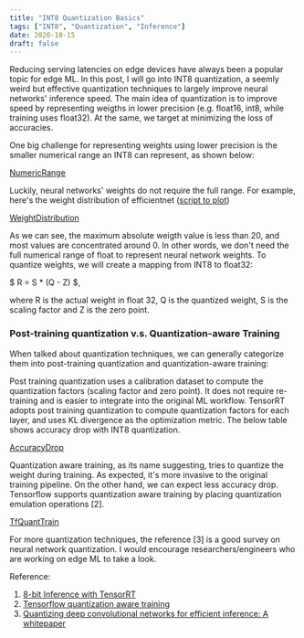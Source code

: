 ```yaml
---
title: "INT8 Quantization Basics"
tags: ["INT8", "Quantization", "Inference"]
date: 2020-10-15
draft: false
---
```


Reducing serving latencies on edge devices have always been a popular topic for edge ML. In this post, I will go into INT8 quantization, a seemly weird but effective quantization techniques to largely improve neural networks' inference speed. The main idea of quantization is to improve speed by representing weigths in lower precision (e.g. float16, int8, while training uses float32). At the same, we target at minimizing the loss of accuracies. 

One big challenge for representing weights using lower precision is the smaller numerical range an INT8 can represent, as shown below:

[NumericRange](/static/images/blog/int8-quantization/numeric_number_range.png)

Luckily, neural networks' weights do not require the full range. For example, here's the weight distribution of efficientnet ([script to plot](https://github.com/randxie/code-for-my-blog/blob/main/edge-ml/plot_efficientnet_weight_distribution.py))

[WeightDistribution](/static/images/blog/int8-quantization/weight_distribution.png)

As we can see, the maximum absolute weigth value is less than 20, and most values are concentrated around 0. In other words, we don't need the full numerical range of float to represent neural network weights. To quantize weights, we will create a mapping from INT8 to float32:

 $ R = S * (Q - Z) $,
 
 where R is the actual weight in float 32, Q is the quantized weight, S is the scaling factor and Z is the zero point.

### Post-training quantization v.s. Quantization-aware Training

When talked about quantization techniques, we can generally categorize them into post-training quantization and quantization-aware training:

Post training quantization uses a calibration dataset to compute the quantization factors (scaling factor and zero point). It does not require re-training and is easier to integrate into the original ML workflow. TensorRT adopts post training quantization to compute quantization factors for each layer, and uses KL divergence as the optimization metric. The below table shows accuracy drop with INT8 quantization.

[AccuracyDrop](/static/images/blog/int8-quantization/accuracy_drop_with_quantization.png)

Quantization aware training, as its name suggesting, tries to quantize the weight during training. As expected, it's more invasive to the original training pipeline. On the other hand, we can expect less accuracy drop. Tensorflow supports quantization aware training by placing quantization emulation operations [2]. 

[TfQuantTrain](/static/images/blog/int8-quantization/tf_quant_train.png)

For more quantization techniques, the reference [3] is a good survey on neural network quantization. I would encourage researchers/engineers who are working on edge ML to take a look.

Reference:

1. [8-bit Inference with TensorRT](https://on-demand.gputechconf.com/gtc/2017/presentation/s7310-8-bit-inference-with-tensorrt.pdf)
2. [Tensorflow quantization aware training](https://blog.tensorflow.org/2020/04/quantization-aware-training-with-tensorflow-model-optimization-toolkit.html)
3. [Quantizing deep convolutional networks for efficient inference: A whitepaper](https://arxiv.org/pdf/1806.08342.pdf)
